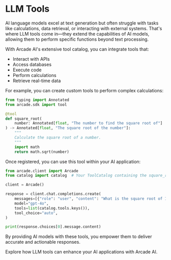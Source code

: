 # LLM Tools

AI language models excel at text generation but often struggle with tasks like
calculations, data retrieval, or interacting with external systems. That's where
LLM tools come in—they extend the capabilities of AI models, allowing them to
perform specific functions beyond text processing.

With Arcade AI's extensive tool catalog, you can integrate tools that:

-   Interact with APIs
-   Access databases
-   Execute code
-   Perform calculations
-   Retrieve real-time data

For example, you can create custom tools to perform complex calculations:

```python
from typing import Annotated
from arcade.sdk import tool

@tool
def square_root(
    number: Annotated[float, "The number to find the square root of"]
) -> Annotated[float, "The square root of the number"]:
    """
    Calculate the square root of a number.
    """
    import math
    return math.sqrt(number)
```

Once registered, you can use this tool within your AI application:

```python
from arcade.client import Arcade
from catalog import catalog  # Your ToolCatalog containing the square_root tool

client = Arcade()

response = client.chat.completions.create(
    messages=[{"role": "user", "content": "What is the square root of 144?"}],
    model="gpt-4o",
    tools=list(catalog.tools.keys()),
    tool_choice="auto",
)

print(response.choices[0].message.content)
```

By providing AI models with these tools, you empower them to deliver accurate
and actionable responses.

Explore how LLM tools can enhance your AI applications with Arcade AI.
